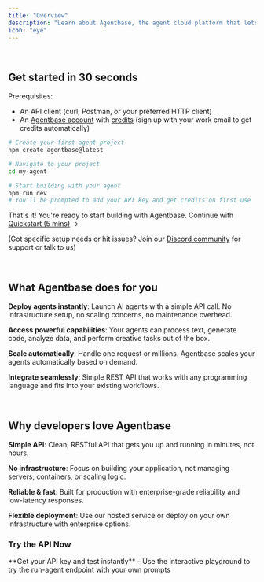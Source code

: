 ```yaml
---
title: "Overview"
description: "Learn about Agentbase, the agent cloud platform that lets you deploy AI agents without managing infrastructure."
icon: "eye"
---
```

​
## Get started in 30 seconds
Prerequisites:
- An API client (curl, Postman, or your preferred HTTP client)
- An [Agentbase account](https://base.agentbase.sh/) with [credits](https://base.agentbase.sh/credits) (sign up with your work email to get credits automatically)

```bash
# Create your first agent project
npm create agentbase@latest

# Navigate to your project
cd my-agent

# Start building with your agent
npm run dev
# You'll be prompted to add your API key and get credits on first use
```

That's it! You're ready to start building with Agentbase. Continue with [Quickstart (5 mins)](/getting-started/quickstart) →

(Got specific setup needs or hit issues? Join our [Discord community](https://discord.com/invite/KFtqf7j9fs) for support or talk to us)

​
## What Agentbase does for you
**Deploy agents instantly**: Launch AI agents with a simple API call. No infrastructure setup, no scaling concerns, no maintenance overhead.

**Access powerful capabilities**: Your agents can process text, generate code, analyze data, and perform creative tasks out of the box.

**Scale automatically**: Handle one request or millions. Agentbase scales your agents automatically based on demand.

**Integrate seamlessly**: Simple REST API that works with any programming language and fits into your existing workflows.

​
## Why developers love Agentbase
**Simple API**: Clean, RESTful API that gets you up and running in minutes, not hours.

**No infrastructure**: Focus on building your application, not managing servers, containers, or scaling logic.

**Reliable & fast**: Built for production with enterprise-grade reliability and low-latency responses.

**Flexible deployment**: Use our hosted service or deploy on your own infrastructure with enterprise options.

### Try the API Now
<CardGroup cols={1}>
  <Card title="Test in Docs" icon="play" href="/api/run-agent">
    **Get your API key and test instantly** - Use the interactive playground to try the run-agent endpoint with your own prompts
  </Card>
</CardGroup>